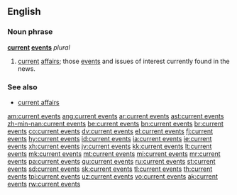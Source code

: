 ==English==

===Noun phrase===
'''[[current]] [[events]]''' ''plural''

# [[current]] [[affairs]]; those [[event]]s and issues of interest currently found in the news.

===See also===
*[[current affairs]]

[[am:current events]]
[[ang:current events]]
[[ar:current events]]
[[ast:current events]]
[[zh-min-nan:current events]]
[[be:current events]]
[[bn:current events]]
[[br:current events]]
[[co:current events]]
[[dv:current events]]
[[el:current events]]
[[fj:current events]]
[[hy:current events]]
[[id:current events]]
[[ia:current events]]
[[ie:current events]]
[[xh:current events]]
[[jv:current events]]
[[kk:current events]]
[[lt:current events]]
[[mk:current events]]
[[mt:current events]]
[[mi:current events]]
[[mr:current events]]
[[pa:current events]]
[[qu:current events]]
[[ru:current events]]
[[st:current events]]
[[sd:current events]]
[[sk:current events]]
[[tl:current events]]
[[th:current events]]
[[tpi:current events]]
[[uz:current events]]
[[vo:current events]]
[[ak:current events]]
[[rw:current events]]